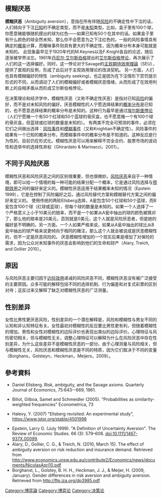 == 模糊厌恶 ==
'''模糊厌恶'''（Ambiguity aversion），意指在所有伴随[[风险|风险]]的不确定性中下注的话，人们倾向于下注[[已知|已知]]的不确定类型，而不是[[未知|未知]]类型。比如，盒子里有100个球，你愿意赌能够随机摸出的球为红色——如果已知有50个在其中的话。如果盒子里有什么颜色的球全然未知，那么你不会愿意为之下注红色的。一般的风险事情具有确定的[[概率|概率]]计算，而暧昧事件则具有更大的不确定性，因为概率分布本身可能就是未知的。
此现象最早见于1920年代的M.Keynes以及F.Knight各自的论述，随后逐渐被学界淡忘。1961年[[丹尼尔·艾尔斯伯格|丹尼尔·艾尔斯伯格]]提出的[[艾尔斯伯格悖论|艾尔斯伯格悖论]]，再次展示了人们的这一选择偏好。同时，这一悖论对于Savage的[[主观期待效用理論|主观期待效用理論]]（SEU），提供了直观的反例，形成了此后对于主观效用理论的改进契机。
另一方面，人们也具有模糊偏好的特性（ambiguity seeking)，也正是因为在下注情形下赏罚提示形式的不同，从而调动了人们的模糊偏好或者模糊厌恶情绪，从而形成了在效用判断上的自相矛盾从而形成艾尔斯伯格悖论。

在决策理论和经济学中，模糊性厌恶（又称不确定性厌恶）是指对已知[[风险|风险]]的偏好，而不是对未知风险的偏好。厌恶模糊性的人宁愿选择结果的[[概率分布|概率分布]]是已知的，也不愿意选择结果的概率分布是未知的。这种行为最早是通过[[埃尔斯堡悖论|埃尔斯堡悖论]]（人们宁愿赌一个有50个红球和50个蓝球的骨灰盒，也不愿意赌一个有100个球的骨灰盒，但蓝球或红球的数量是未知的）。
有两类不完全可预测的事件，必须在它们之间做出选择：[[风险事件|风险事件]]和[[模糊事件|模糊事件]]（又称Knightian不确定性）。风险事件的结果有一个已知的概率分布，而模糊事件中的概率分布是不知道的。这种反应是行为性的，目前仍在形式化。模糊性厌恶可以用来解释不完全合约、股票市场的波动性和选举中的选择性弃权（Ghirardato & Marinacci，2001）。

== 不同于风险厌恶 ==
模糊性厌恶和风险厌恶之间的区别很重要，但也很微妙。[[风险厌恶|风险厌恶]]来自于一种情境，即可以给一个情境的每一种可能的结果分配一个概率，它是通过风险选择与[[预期效用|预期效用]]之间的偏好来定义的。模糊性厌恶适用于结果概率未知的情况（Epstein 1999），它是在控制了风险偏好之后，通过风险替代方案和模糊替代方案之间的偏好来定义的。
使用传统的两轮Ellsberg选择，A瓮包含50个红球和50个蓝球，而B瓮包含100个球（红球或蓝球），但每个球的数量是未知的。如果一个人选择了一个严格意义上小于10美元的赔率，而不是一个如果从A瓮中抽出的球的颜色被猜对了，那么他的赔率是20美元，否则就是0美元，这个人就是风险厌恶者，但是她的偏好是不明确的。另一方面，一个人如果严格来说，如果从A瓮中抽出的球比从B瓮中抽出的球严格来说更倾向于相同的赌注，那么这个人就会被说成是厌恶模糊性的，但不一定是厌恶风险的。
厌恶模糊性增加的一个现实后果是增加了对保险的需求，因为公众对未知事件的厌恶会影响到他们的生命和财产（Alary, Treich, and Gollier 2010）。
== 原因 ==
与风险厌恶主要归因于[[边际效用|边际效用]]递减的风险厌恶不同，模糊性厌恶没有被广泛接受的主要原因。众多可能的解释包括不同的选择机制、行为偏差和对复式彩票的区别对待；这反过来又解释了缺乏对模糊性厌恶的广泛测量。
== 性别差异 ==
女性比男性更厌恶风险，性别差异的一个潜在解释是，风险和模糊性与男女不同的认知和非认知特征有关。女性最初对模糊性的反应要比男性更有利，但随着模糊性的增加，男性和女性对模糊性的边际评价也表现出类似的边际评价。心理特征与风险密切相关，但与模糊性无关。调整心理特征可以解释为什么在风险厌恶中存在性别差异，为什么这些差异不是模糊性厌恶的一部分。由于心理测量与风险相关，但与模糊性无关，风险厌恶和模糊性厌恶是不同的特质，因为它们取决于不同的变量（Borghans，Golsteyn，Heckman，Meijers，2009）。

==參考資料==
*Daniel Ellsberg. Risk, ambiguity, and the Savage axioms. Quarterly Journal of Ecomonics, 75:643--669, 1961.

*Billot, Gilboa, Samet and Schmeidler (2005). "Probabilities as similarity-weighted frequencies" Econometrica, 73

*Halevy, Y. (2007) "Ellsberg revisited: An experimental study", https://www.jstor.org/stable/4501998 {{Wayback|url=https://www.jstor.org/stable/4501998 |date=20190509060059 }}

*Epstein, Larry G. (July 1999). "A Definition of Uncertainty Aversion". The Review of Economic Studies. 66 (3): 579–608. doi:10.1111/1467-937X.00099.
*Alary, D., Gollier, C. G., & Treich, N. (2010, March 15). The eﬀect of ambiguity aversion on risk reduction and insurance demand. Retrieved from http://www.economics.unsw.edu.au/contribute2/Economics/news/documents/NicolasApri10.pdf
*Borghanst, L., Golstey, B. H. H., Heckman, J. J., & Meijer, H. (2009, January). Gender differences in risk aversion and ambiguity aversion. Retrieved from http://ftp.iza.org/dp3985.pdf {{Wayback|url=http://ftp.iza.org/dp3985.pdf |date=20170808044206 }}

[[Category:博弈論|Category:博弈論]]
[[Category:博弈论|Category:博弈论]]
[[Category:决策论|Category:决策论]]